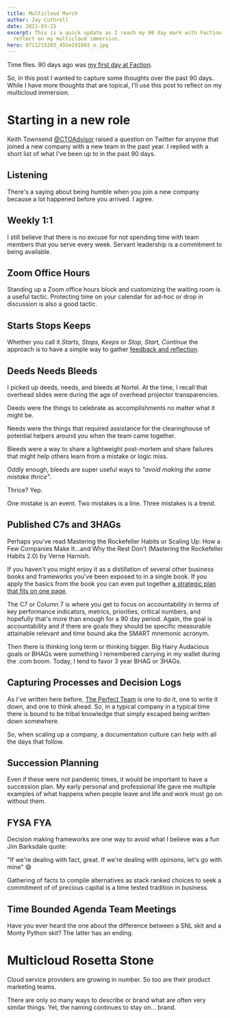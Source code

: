 ```yaml
---
title: Multicloud March
author: Jay Cuthrell
date: 2021-03-15
excerpt: This is a quick update as I reach my 90 day mark with Faction to
  reflect on my multicloud immersion.
hero: 8711215203_455e191002_o.jpg
---
```

Time flies. 90 days ago was [my first day at Faction](/cloud-data-services-ahead).

So, in this post I wanted to capture some thoughts over the past 90 days. While I have more thoughts that are topical, I'll use this post to reflect on my multicloud immersion.

# Starting in a new role

Keith Townsend [@CTOAdvisor](https://twitter.com/CTOAdvisor/status/1369342632883851266) raised a question on Twitter for anyone that joined a new company with a new team in the past year. I replied with a short list of what I've been up to in the past 90 days.

## Listening

There's a saying about being humble when you join a new company because a lot happened before you arrived. I agree.

## Weekly 1:1

I still believe that there is no excuse for not spending time with team members that you serve every week. Servant leadership is a commitment to being available.

## Zoom Office Hours

Standing up a Zoom office hours block and customizing the waiting room is a useful tactic. Protecting time on your calendar for ad-hoc or drop in discussion is also a good tactic.

## Starts Stops Keeps

Whether you call it *Starts, Stops, Keeps* or *Stop, Start, Continue* the approach is to have a simple way to gather [feedback and reflection](https://hbr.org/2011/08/three-questions-for-effective-feedback).

## Deeds Needs Bleeds

I picked up deeds, needs, and bleeds at Nortel. At the time, I recall that overhead slides were during the age of overhead projector transparencies.

Deeds were the things to celebrate as accomplishments no matter what it might be.

Needs were the things that required assistance for the clearinghouse of potential helpers around you when the team came together.

Bleeds were a way to share a lightweight post-mortem and share failures that might help others learn from a mistake or logic miss.

Oddly enough, bleeds are super useful ways to *"avoid making the same mistake thrice"*.

Thrice? Yep.

One mistake is an event.
Two mistakes is a line.
Three mistakes is a trend.

## Published C7s and 3HAGs

Perhaps you've read Mastering the Rockefeller Habits or Scaling Up: How a Few Companies Make It...and Why the Rest Don't (Mastering the Rockefeller Habits 2.0) by Verne Harnish.

If you haven't you might enjoy it as a distillation of several other business books and frameworks you've been exposed to in a single book. If you apply the basics from the book you can even put together [a strategic plan that fits on one page](https://blog.growthinstitute.com/scale-up-blueprint/opsp-one-page-strategic-plan).

The C7 or Column 7 is where you get to focus on accountability in terms of key performance indicators, metrics, priorities, critical numbers, and hopefully that's more than enough for a 90 day period. Again, the goal is accountability and if there are goals they should be specific measurable attainable relevant and time bound aka the SMART mnemonic acronym.

Then there is thinking long term or thinking bigger. Big Hairy Audacious goals or BHAGs were something I remembered carrying in my wallet during the .com boom. Today, I tend to favor 3 year BHAG or 3HAGs.

## Capturing Processes and Decision Logs

As I've written here before, [The Perfect Team](https://fudge.org/the-perfect-team) is one to do it, one to write it down, and one to think ahead. So, in a typical company in a typical time there is bound to be tribal knowledge that simply escaped being written down somewhere.

So, when scaling up a company, a documentation culture can help with all the days that follow.

## Succession Planning

Even if these were not pandemic times, it would be important to have a succession plan. My early personal and professional life gave me multiple examples of what happens when people leave and life and work must go on without them.

## FYSA FYA

Decision making frameworks are one way to avoid what I believe was a fun Jim Barksdale quote:

"If we're dealing with fact, great. If we're dealing with opinions, let's go with mine" :smile:

Gathering of facts to compile alternatives as stack ranked choices to seek a commitment of of precious capital is a time tested tradition in business.

## Time Bounded Agenda Team Meetings

Have you ever heard the one about the difference between a SNL skit and a Monty Python skit? The latter has an ending.

# Multicloud Rosetta Stone

Cloud service providers are growing in number. So too are their product marketing teams. 

There are only so many ways to describe or brand what are often very similar things. Yet, the naming continues to stay on... brand.